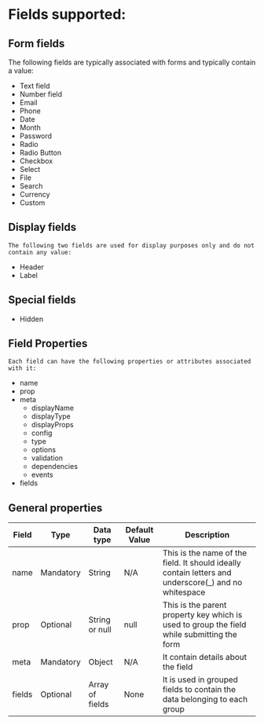 # Fields supported:

## Form fields

The following fields are typically associated with forms and typically contain a value:

-   Text field
-   Number field
-   Email
-   Phone
-   Date
-   Month
-   Password
-   Radio
-   Radio Button
-   Checkbox
-   Select
-   File
-   Search
-   Currency
-   Custom

## Display fields

    The following two fields are used for display purposes only and do not contain any value:

-   Header
-   Label

## Special fields

-   Hidden

## Field Properties

    Each field can have the following properties or attributes associated with it:

-   name
-   prop
-   meta
    -   displayName
    -   displayType
    -   displayProps
    -   config
    -   type
    -   options
    -   validation
    -   dependencies
    -   events
-   fields

## General properties

| Field  | Type      | Data type                 | Default Value | Description                                                              |
| ------ | --------- | ------------------------- | ------------- | ------------------------------------------------------------------------ |
| name   | Mandatory | String                    | N/A           | This is the name of the field. It should ideally contain letters and underscore(_) and no whitespace     |
| prop   | Optional  | String or null            | null          | This is the parent property key which is used to group the field while submitting the form       |
| meta   | Mandatory | Object                    | N/A           | It contain details about the field                                       |
| fields | Optional  | Array of fields           | None          | It is used in grouped fields to contain the data belonging to each group |



